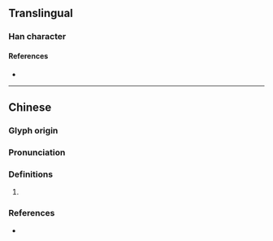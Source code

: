 {{character info/new}}
==Translingual==

===Han character===
{{Han char|rn=96|rad=玉|as=12|sn=17|four=36103|canj=EHMGI|ids=⿱湯玉}}

====References====
* {{Han ref|kx=0741.350|dkj=21235|dj=1151.120|hdz=21139.070|uh=7497|ud=29847|bh=ED66|bd=60774}}

----

==Chinese==
{{zh-forms|s=𬍡}}

===Glyph origin===
{{Han etym}}

===Pronunciation===
{{zh-pron
|m=dàng
|c=dong6
|mc=y
|oc=y
|cat=
}}

===Definitions===
{{zh-hanzi}}

# {{rfdef|zh}}

===References===
* {{R:yue:Hanzi}}